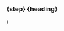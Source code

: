   <H3
    textAlign="left|left|center"
    fontSize="xl|2xl"
    bg="background"
    position="relative"
    zIndex="100"
    d="flex"
    flexDirection="column"
    justifyContent="center"
    alignItems="center"
    mt="20px|50px|70px"
    mb="8"
  >
    <Span
      color="background"
      bg="primary"
      size="32px"
      rounded="full"
      fontSize="lg"
      d="flex"
      justifyContent="center"
      alignItems="center"
      mb="4"
    >
      {step}
    </Span>
    {heading}
  </H3>
)
